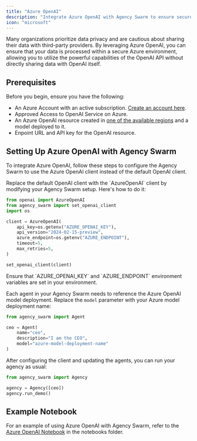 ```yaml
---
title: "Azure OpenAI"
description: "Integrate Azure OpenAI with Agency Swarm to ensure secure data processing and enhanced privacy."
icon: "microsoft"
---
```


Many organizations prioritize data privacy and are cautious about sharing their data with third-party providers. By leveraging Azure OpenAI, you can ensure that your data is processed within a secure Azure environment, allowing you to utilize the powerful capabilities of the OpenAI API without directly sharing data with OpenAI itself.

## Prerequisites

Before you begin, ensure you have the following:

- An Azure Account with an active subscription. [Create an account here](https://azure.microsoft.com/en-us/free/).
- Approved Access to OpenAI Service on Azure.
- An Azure OpenAI resource created in [one of the available regions](https://learn.microsoft.com/en-us/azure/ai-services/openai/concepts/models#assistants-preview) and a model deployed to it.
- Enpoint URL and API key for the OpenAI resource.

## Setting Up Azure OpenAI with Agency Swarm

To integrate Azure OpenAI, follow these steps to configure the Agency Swarm to use the Azure OpenAI client instead of the default OpenAI client.

<Steps>

<Step title="Configure the Azure OpenAI Client">
Replace the default OpenAI client with the `AzureOpenAI` client by modifying your Agency Swarm setup. Here's how to do it:

```python
from openai import AzureOpenAI
from agency_swarm import set_openai_client
import os

client = AzureOpenAI(
    api_key=os.getenv("AZURE_OPENAI_KEY"),
    api_version="2024-02-15-preview",
    azure_endpoint=os.getenv("AZURE_ENDPOINT"),
    timeout=5,
    max_retries=5,
)

set_openai_client(client)
```

<Note>
Ensure that `AZURE_OPENAI_KEY` and `AZURE_ENDPOINT` environment variables are set in your environment.
</Note>
</Step>

<Step title="Update Agent Model Parameters">

Each agent in your Agency Swarm needs to reference the Azure OpenAI model deployment. Replace the `model` parameter with your Azure model deployment name:

```python
from agency_swarm import Agent

ceo = Agent(
    name="ceo",
    description="I am the CEO",
    model="azure-model-deployment-name"
)
```

</Step>

<Step title="Run Your Agency">

After configuring the client and updating the agents, you can run your agency as usual:

```python
from agency_swarm import Agency

agency = Agency([ceo])
agency.run_demo()
```

</Step>
</Steps>

## Example Notebook

For an example of using Azure OpenAI with Agency Swarm, refer to the [Azure OpenAI Notebook](https://github.com/VRSEN/agency-swarm/blob/main/notebooks/azure.ipynb) in the notebooks folder.
